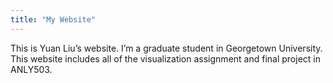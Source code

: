 ```yaml
---
title: "My Website"
---
```


This is Yuan Liu's website. I'm a graduate student in Georgetown University. This website includes all of the visualization assignment and final project in ANLY503.
